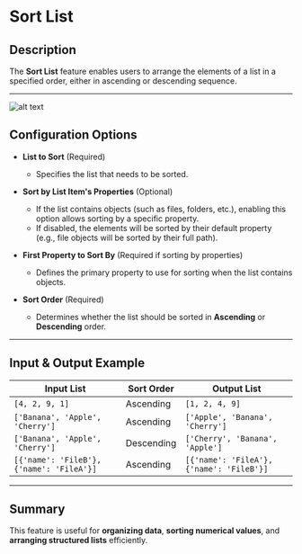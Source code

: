 # Sort List  

## Description

The **Sort List** feature enables users to arrange the elements of a list in a specified order, either in ascending or descending sequence.  

---  
![alt text](../assets/variable/sort-list.png)

## Configuration Options  

- **List to Sort** (Required)  
  - Specifies the list that needs to be sorted.  

- **Sort by List Item's Properties** (Optional)  
  - If the list contains objects (such as files, folders, etc.), enabling this option allows sorting by a specific property.  
  - If disabled, the elements will be sorted by their default property (e.g., file objects will be sorted by their full path).  

- **First Property to Sort By** (Required if sorting by properties)  
  - Defines the primary property to use for sorting when the list contains objects.  

- **Sort Order** (Required)  
  - Determines whether the list should be sorted in **Ascending** or **Descending** order.  

---  

## Input & Output Example  

| **Input List**                     | **Sort Order** | **Output List**                |
|--------------------------------------|---------------|--------------------------------|
| `[4, 2, 9, 1]`                      | Ascending     | `[1, 2, 4, 9]`                 |
| `['Banana', 'Apple', 'Cherry']`     | Ascending     | `['Apple', 'Banana', 'Cherry']`|
| `['Banana', 'Apple', 'Cherry']`     | Descending    | `['Cherry', 'Banana', 'Apple']`|
| `[{'name': 'FileB'}, {'name': 'FileA'}]` | Ascending | `[{'name': 'FileA'}, {'name': 'FileB'}]` |

---  

## Summary

This feature is useful for **organizing data**, **sorting numerical values**, and **arranging structured lists** efficiently.  